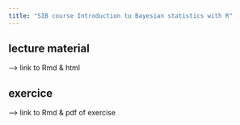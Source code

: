 ```yaml
---
title: "SIB course Introduction to Bayesian statistics with R"
---
```



## lecture material

--> link to Rmd & html 

## exercice

--> link to Rmd & pdf of exercise